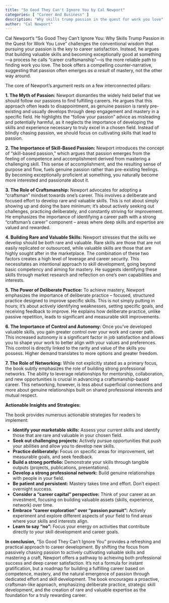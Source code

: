 ```yaml
---
title: "So Good They Can't Ignore You by Cal Newport"
categories: [ "Career And Business" ]
description: "Why skills trump passion in the quest for work you love"
author: "Cal Newport"
---
```

Cal Newport's "So Good They Can't Ignore You: Why Skills Trump Passion in the Quest for Work You Love" challenges the conventional wisdom that pursuing your passion is the key to career satisfaction. Instead, he argues that building valuable skills and becoming exceptionally good at something—a process he calls "career craftsmanship"—is the more reliable path to finding work you love.  The book offers a compelling counter-narrative, suggesting that passion often emerges *as a result* of mastery, not the other way around.

The core of Newport's argument rests on a few interconnected pillars:

**1. The Myth of Passion:**  Newport dismantles the widely held belief that we should follow our passions to find fulfilling careers. He argues that this approach often leads to disappointment, as genuine passion is rarely pre-existing and usually develops through deep engagement and mastery in a specific field.  He highlights the "follow your passion" advice as misleading and potentially harmful, as it neglects the importance of developing the skills and experience necessary to truly excel in a chosen field.  Instead of blindly chasing passion, we should focus on cultivating skills that lead to passion.

**2. The Importance of Skill-Based Passion:**  Newport introduces the concept of "skill-based passion," which argues that passion emerges from the feeling of competence and accomplishment derived from mastering a challenging skill. This sense of accomplishment, and the resulting sense of purpose and flow, fuels genuine passion rather than pre-existing feelings.  By becoming exceptionally proficient at something, you naturally become more interested and passionate about it.

**3. The Role of Craftsmanship:**  Newport advocates for adopting a "craftsman" mindset towards one's career.  This involves a deliberate and focused effort to develop rare and valuable skills. This is not about simply showing up and doing the bare minimum; it's about actively seeking out challenges, practicing deliberately, and constantly striving for improvement.  He emphasizes the importance of identifying a career path with a strong "craftsman's career" component – areas where deep skills and expertise are valued and rewarded.

**4. Building Rare and Valuable Skills:**  Newport stresses that the skills we develop should be both rare and valuable.  Rare skills are those that are not easily replicated or outsourced, while valuable skills are those that are highly sought after in the marketplace.  The combination of these two factors creates a high level of leverage and career security. This necessitates an intentional approach to skill development, going beyond basic competency and aiming for mastery.  He suggests identifying these skills through market research and reflection on one's own capabilities and interests.

**5. The Power of Deliberate Practice:**  To achieve mastery, Newport emphasizes the importance of deliberate practice – focused, structured practice designed to improve specific skills. This is not simply putting in hours; it's about actively identifying weaknesses, setting specific goals, and receiving feedback to improve.  He explains how deliberate practice, unlike passive repetition, leads to significant and measurable skill improvements.

**6.  The Importance of Control and Autonomy:**  Once you've developed valuable skills, you gain greater control over your work and career path. This increased autonomy is a significant factor in job satisfaction and allows you to shape your work to better align with your values and preferences. This control is directly linked to the rarity and value of the skills you possess.  Higher demand translates to more options and greater freedom.

**7.  The Role of Networking:**  While not explicitly stated as a primary focus, the book subtly emphasizes the role of building strong professional networks.  The ability to leverage relationships for mentorship, collaboration, and new opportunities is crucial in advancing a craftsmanship-based career.  This networking, however, is less about superficial connections and more about genuine relationships built on shared professional interests and mutual respect.

**Actionable Insights and Strategies:**

The book provides numerous actionable strategies for readers to implement:

* **Identify your marketable skills:**  Assess your current skills and identify those that are rare and valuable in your chosen field.
* **Seek out challenging projects:** Actively pursue opportunities that push your abilities and allow you to develop new skills.
* **Practice deliberately:**  Focus on specific areas for improvement, set measurable goals, and seek feedback.
* **Build a strong portfolio:**  Demonstrate your skills through tangible outputs (projects, publications, presentations).
* **Develop a strong professional network:**  Build genuine relationships with people in your field.
* **Be patient and persistent:**  Mastery takes time and effort.  Don't expect overnight success.
* **Consider a "career capital" perspective:**  Think of your career as an investment, focusing on building valuable assets (skills, experience, network) over time.
* **Embrace "career exploration" over "passion pursuit":**  Actively experiment and explore different aspects of your field to find areas where your skills and interests align.
* **Learn to say "no":**  Focus your energy on activities that contribute directly to your skill development and career goals.


**In conclusion,** "So Good They Can't Ignore You" provides a refreshing and practical approach to career development. By shifting the focus from passively chasing passion to actively cultivating valuable skills and mastering a craft, Newport offers a pathway to achieving both professional success and deep career satisfaction.  It's not a formula for instant gratification, but a roadmap for building a fulfilling career based on competence, mastery, and the natural emergence of passion through dedicated effort and skill development. The book encourages a proactive, craftsman-like approach, emphasizing deliberate practice, strategic skill development, and the creation of rare and valuable expertise as the foundation for a truly rewarding career.

